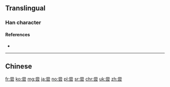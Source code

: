 {{also|嘗}}
==Translingual==

===Han character===
{{Han char|rn=42|rad=小|as=06|sn=9|four=|canj=FBMMI|ids=⿱龸云}}

====References====
* {{Han ref|kx=0297.151|hdz=10564.100|uh=5C1D|ud=23581}}

----

==Chinese==
{{zh-see|嘗}}

[[fr:尝]]
[[ko:尝]]
[[mg:尝]]
[[ja:尝]]
[[no:尝]]
[[pl:尝]]
[[sr:尝]]
[[chr:尝]]
[[uk:尝]]
[[zh:尝]]